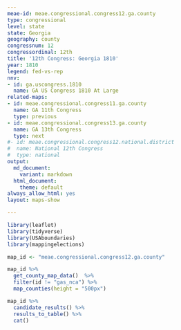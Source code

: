 ```yaml
---
meae-id: meae.congressional.congress12.ga.county
type: congressional
level: state
state: Georgia
geography: county
congressnum: 12
congressordinal: 12th
title: '12th Congress: Georgia 1810'
year: 1810
legend: fed-vs-rep
nnv:
- id: ga.uscongress.1810
  name: GA US Congress 1810 At Large
related-maps:
- id: meae.congressional.congress11.ga.county
  name: GA 11th Congress
  type: previous
- id: meae.congressional.congress13.ga.county
  name: GA 13th Congress
  type: next
#- id: meae.congressional.congress12.national.district
#  name: National 12th Congress
#  type: national
output:
  md_document:
    variant: markdown
  html_document:
    theme: default
always_allow_html: yes
layout: maps-show

---
```


```r
library(leaflet)
library(tidyverse)
library(USAboundaries)
library(mappingelections)

map_id <- "meae.congressional.congress12.ga.county"
```

<div class="map">

```r
map_id %>%
  get_county_map_data()  %>% 
  filter(id != "gas_nca") %>% 
  map_counties(height = "500px")
```

</div>

<div class="results-table">

```r
map_id %>%
  candidate_results() %>%
  results_to_table() %>%
  cat()
```

</div>

